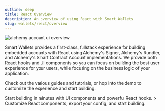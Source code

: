 ```yaml
---
outline: deep
title: React Overview
description: An overview of using React with Smart Wallets
slug: wallets/react/overview
---
```


<img
  src="/images/wallets/smart-wallets-overview.png"
  alt="alchemy account ui overview"
/>

Smart Wallets provides a first-class, fullstack experience for building embedded accounts with React using Alchemy's Signer, Alchemy's Rundler, and Alchemy's Smart Contract Account implementations.
We provide both React hooks and UI components so you can focus on building the best user experience for your users, while focusing on the business logic of your application.

Check out the various guides and tutorials, or hop into the demo to customize the experience and start building.

<CardGroup cols={2}>
  <Card title="Quickstart" href="/wallets/react/quickstart" icon="forward">
    Start building in minutes with UI components and powerful React hooks.
  </Card>
  <Card
    title="Try the Demo"
    href="https://demo.alchemy.com/"
    icon="bullseye-pointer"
  >
    > Customize React components, export your config, and start building.
  </Card>
</CardGroup>
